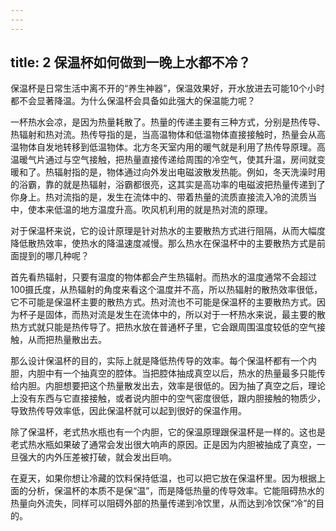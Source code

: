 ```yaml
---
---
---
```

title: 2 保温杯如何做到一晚上水都不冷？
---




保温杯是日常生活中离不开的“养生神器”，保温效果好，开水放进去可能10个小时都不会显著降温。为什么保温杯会具备如此强大的保温能力呢？

一杯热水会凉，是因为热量耗散了。热量的传递主要有三种方式，分别是热传导、热辐射和热对流。热传导指的是，当高温物体和低温物体直接接触时，热量会从高温物体自发地转移到低温物体。北方冬天室内用的暖气就是利用了热传导原理。高温暖气片通过与空气接触，把热量直接传递给周围的冷空气，使其升温，房间就变暖和了。热辐射指的是，物体通过向外发出电磁波散发热能。例如，冬天洗澡时用的浴霸，靠的就是热辐射，浴霸都很亮，这其实是高功率的电磁波把热量传递到了你身上。热对流指的是，发生在流体中的、带着热量的流质直接流入冷的流质当中，使本来低温的地方温度升高。吹风机利用的就是热对流的原理。



对于保温杯来说，它的设计原理是针对热水的主要散热方式进行阻隔，从而大幅度降低散热效率，使热水的降温速度减慢。那么热水在保温杯中的主要散热方式是前面提到的哪几种呢？

首先看热辐射，只要有温度的物体都会产生热辐射。而热水的温度通常不会超过100摄氏度，从热辐射的角度来看这个温度并不高，所以热辐射的散热效率很低，它不可能是保温杯主要的散热方式。热对流也不可能是保温杯的主要散热方式。因为杯子是固体，而热对流是发生在流体中的，所以对于一杯热水来说，最主要的散热方式就只能是热传导了。把热水放在普通杯子里，它会跟周围温度较低的空气接触，从而把热量散出去。

那么设计保温杯的目的，实际上就是降低热传导的效率。每个保温杯都有一个内胆，内胆中有一个抽真空的腔体。当把腔体抽成真空以后，热水的热量最多只能传给内胆。内胆想要把这个热量散发出去，效率是很低的。因为抽了真空之后，理论上没有东西与它直接接触，或者说内胆中的空气密度很低，跟内胆接触的物质少，导致热传导效率低，因此保温杯就可以起到很好的保温作用。

除了保温杯，老式热水瓶也有一个内胆，它的保温原理跟保温杯是一样的。这也是老式热水瓶如果破了通常会发出很大响声的原因。正是因为内胆被抽成了真空，一旦强大的内外压差被打破，就会发出巨响。

在夏天，如果你想让冷藏的饮料保持低温，也可以把它放在保温杯里。因为根据上面的分析，保温杯的本质不是保“温”，而是降低热量的传导效率。它能阻碍热水的热量向外流失，同样可以阻碍外部的热量传递到冷饮里，从而达到冷饮保“冷”的目的。